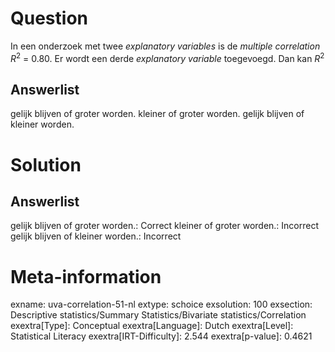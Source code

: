 Question
========

In een onderzoek met twee *explanatory variables* is de *multiple
correlation R*^2^ = 0.80. Er wordt een derde *explanatory variable*
toegevoegd. Dan kan *R*^2^

Answerlist
----------

gelijk blijven of groter worden.
kleiner of groter worden.
gelijk blijven of kleiner worden.

Solution
========

Answerlist
----------

gelijk blijven of groter worden.: Correct
kleiner of groter worden.: Incorrect
gelijk blijven of kleiner worden.: Incorrect

Meta-information
================
exname: uva-correlation-51-nl
extype: schoice
exsolution: 100
exsection: Descriptive statistics/Summary Statistics/Bivariate statistics/Correlation
exextra[Type]: Conceptual
exextra[Language]: Dutch
exextra[Level]: Statistical Literacy
exextra[IRT-Difficulty]: 2.544
exextra[p-value]: 0.4621
